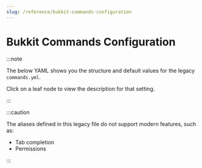 ```yaml
---
slug: /reference/bukkit-commands-configuration
---
```


# Bukkit Commands Configuration


:::note

The below YAML shows you the structure and default values for the legacy `commands.yml`.

Click on a leaf node to view the description for that setting.

:::

:::caution

The aliases defined in this legacy file do not support modern features, such as:
- Tab completion
- Permissions

:::

<ConfigDocBlock data={BukkitCommandsSpec}/>
